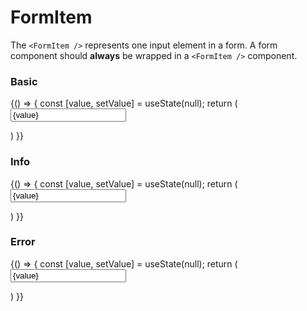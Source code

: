 
<Meta title="Components/Forms/FormItem" component={FormItem} />

# FormItem
The `<FormItem />` represents one input element in a form.
A form component should __always__ be wrapped in a `<FormItem />` component.

<Props of={FormItem} />

### Basic
<Preview>
    <Story name="basic" >
        {() => {
            const [value, setValue] = useState(null);
            return (
                <Form>
                    <FormItem label="Your name">
                        <Input
                            value={value}
                            onChange={setValue}
                            placeholder="Write here..."
                        />
                    </FormItem>
                </Form>
            )
        }}
    </Story>
</Preview>


### Info
<Preview>
    <Story name="info" >
        {() => {
            const [value, setValue] = useState(null);
            return (
                <Form>
                    <FormItem label="Your name" info="Some error message here">
                        <Input
                            value={value}
                            onChange={setValue}
                            placeholder="Write here..."
                        />
                    </FormItem>
                </Form>
            )
        }}
    </Story>
</Preview>


### Error
<Preview>
    <Story name="error" >
        {() => {
            const [value, setValue] = useState(null);
            return (
                <Form>
                    <FormItem label="Your name" error info="Some error message here">
                        <Input
                            value={value}
                            onChange={setValue}
                            placeholder="Write here..."
                        />
                    </FormItem>
                </Form>
            )
        }}
    </Story>
</Preview>
